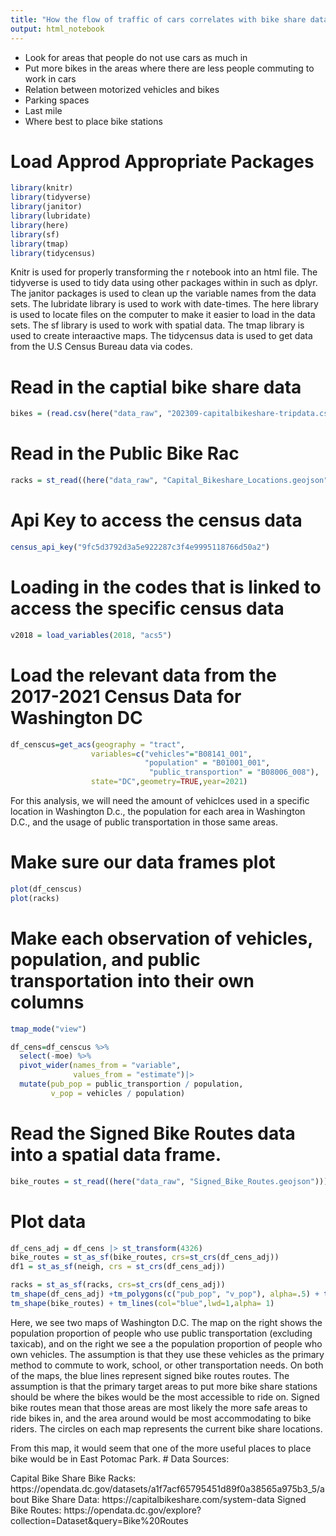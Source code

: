 ```yaml
---
title: "How the flow of traffic of cars correlates with bike share data"
output: html_notebook
---
```


- Look for areas that people do not use cars as much in 
- Put more bikes in the areas where there are less people commuting to work in cars
- Relation between motorized vehicles and bikes
- Parking spaces
- Last mile
- Where best to place bike stations 


# Load Approd Appropriate Packages

```r
library(knitr)
library(tidyverse)
library(janitor)
library(lubridate)
library(here) 
library(sf) 
library(tmap)
library(tidycensus)
```
Knitr is used for properly transforming the r notebook into an html file.
The tidyverse is used to tidy data using other packages within in such as dplyr.
The janitor packages is used to clean up the variable names from the data sets.
The lubridate library is used to work with date-times.
The here library is used to locate files on the computer to make it easier to load in the data sets.
The sf library is used to work with spatial data.
The tmap library is used to create interaactive maps.
The tidycensus data is used to get data from the U.S Census Bureau data via codes. 

# Read in the captial bike share data

```r
bikes = (read.csv(here("data_raw", "202309-capitalbikeshare-tripdata.csv"))) |> clean_names()
```

# Read in the Public Bike Rac

```r
racks = st_read((here("data_raw", "Capital_Bikeshare_Locations.geojson"))) |> clean_names() 
```
 
# Api Key to access the census data
```r
census_api_key("9fc5d3792d3a5e922287c3f4e9995118766d50a2")

```
# Loading in the codes that is linked to access the specific census data 
```r
v2018 = load_variables(2018, "acs5")
```

# Load the relevant data from the 2017-2021 Census Data for Washington DC

```r
df_censcus=get_acs(geography = "tract",
                  variables=c("vehicles"="B08141_001",
                              "population" = "B01001_001",
                               "public_transportion" = "B08006_008"),
                  state="DC",geometry=TRUE,year=2021) 
```
For this analysis, we will need the amount of vehiclces used in a specific location in Washington D.c., the population for each area in Washington D.C., and the usage of public transportation in those same areas. 

# Make sure our data frames plot

```r
plot(df_censcus)
plot(racks)
```

# Make each observation of vehicles, population, and public transportation into their own columns

```r

tmap_mode("view")

df_cens=df_censcus %>% 
  select(-moe) %>% 
  pivot_wider(names_from = "variable", 
              values_from = "estimate")|> 
  mutate(pub_pop = public_transportion / population,
         v_pop = vehicles / population)

```
# Read the Signed Bike Routes data into a spatial data frame. 

```r
bike_routes = st_read((here("data_raw", "Signed_Bike_Routes.geojson"))) |> clean_names() 
```


# Plot data
```r
df_cens_adj = df_cens |> st_transform(4326)
bike_routes = st_as_sf(bike_routes, crs=st_crs(df_cens_adj))
df1 = st_as_sf(neigh, crs = st_crs(df_cens_adj))

racks = st_as_sf(racks, crs=st_crs(df_cens_adj))
tm_shape(df_cens_adj) +tm_polygons(c("pub_pop", "v_pop"), alpha=.5) + tm_shape(racks) +tm_symbols(size = 0.1, alpha = 0.5) +   
tm_shape(bike_routes) + tm_lines(col="blue",lwd=1,alpha= 1) 
```

Here, we see two maps of Washington D.C. The map on the right shows the population proportion of people who use public transportation (excluding taxicab), and on the right we see a the population proportion of people who own vehicles. The assumption is that they use these vehicles as the primary method to commute to work, school, or other transportation needs. On both of the maps, the blue lines represent signed bike routes routes. The assumption is that the primary target areas to put more bike share stations should be where the bikes would be the most accessible to ride on. Signed bike routes mean that those areas are most likely the more safe areas to ride bikes in, and the area around would be most accommodating to bike riders. The circles on each map represents the current bike share locations. 

From this map, it would seem that one of the more useful places to place bike would be in East Potomac Park. 
# Data Sources:

Capital Bike Share Bike Racks: https://opendata.dc.gov/datasets/a1f7acf65795451d89f0a38565a975b3_5/about
Bike Share Data: https://capitalbikeshare.com/system-data
Signed Bike Routes: https://opendata.dc.gov/explore?collection=Dataset&query=Bike%20Routes




